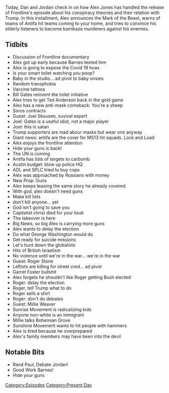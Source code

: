 {{DEFAULTSORT:
    #_EPISODE_0463:July 28-30, 2020
}}{{Episode
    | title             = July 28-30, 2020
    | caption           = Listen to this episode on [https://knowledgefight.libsyn.com/462-july-28-30-2020 Libsyn] [https://open.spotify.com/episode/57LT9dfu03mafjm7GQYYME Spotify], Read the [[Transcript/463: July 28-30, 2020|Unofficial Transcript]]
    | episodeNumber     = 463
    | length            = 02:46:52
    | airDate           = July 31, 2020
    | coverageStartDate = July 28, 2020
    | coverageEndDate   = July 30, 2020
    | episodeType       = [[:Category:Present Day|Present Day]]
    | appearance        = [[Robert Barnes]], [[Ted Anderson]], [[Joel Skousen]], [[George Soros]], [[Bill Gates]], [[Roger Stone]], [[Garrett Foster]], [[Millie Weaver]]
    | previousEpisode   = [[462: July 26, 2020]]
    | nextEpisode       = [[464: July 31-August 1, 2020]]
}}

{{Stub}}

Today, Dan and Jordan check in on how Alex Jones has handled the release of Frontline's episode about his conspiracy theories and their relation with Trump. In this installment, Alex announces the Mark of the Beast, warns of teams of Antifa hit teams coming to your home, and tries to convince his elderly listeners to become kamikaze murderers against his enemies.

==Tidbits==

*Discussion of Frontline documentary
*Alex got up early because Barnes texted him
*Alex is going to expose the Covid 19 hoax
*Is your smart toilet watching you poop?
*Baby in the studio... ad pivot to baby onsies
*Random transphobia
*Vaccine tattoos
*Bill Gates reinvent the toilet initiative
*Alex tries to get Ted Anderson back in the gold game
*Alex has a new anti-mask comeback: You're a sheep
*Soros contracts
*Guest: Joel Skousen, suvival expert
*Joel: Gates is a useful idiot, not a major player
*Joel: this is satan
*Trump supporters are mad abour masks but wear one anyway
*Giant news: antifa are the cover for MS13 hit squads. Lock and Load
*Alex enjoys the frontline attention
*Hide your guns is back!
*The UN is coming
*Antifa has lists of targets to carbomb
*Austin budget: blow up police HQ
*ADL and SPLC tried to buy cops
*Alex was approached by Russians with money
*New Prop: Guns
*Alex keeps teasing the same story he already covered
*With god, alex doesn't need guns
*Make kill lists
*don't kill anyone... yet
*God isn't going to save you
*Capitalist christ died for your boat
*The takeover is here
*Big News, so big Alex is carrying more guns
*Alex wants to delay the election
*Do what George Washington would do
*Get ready for suicide missions
*Let's hunt down the globalists
*Hits of British Israelism
*No violence until we're in the war... we're in the war
*Guest: Roger Stone
*Leftists are killing for street cred... ad pivot
*Garret Foster bullshit
*Alex forgets he shouldn't like Roger getting Bush elected
*Roger: delay the election
*Roger, tell Trump what to do
*Roger sells a shirt
*Roger: don't do debates
*Guest: Millie Weaver
*Sunrise Movement is radicalizing kids
*Anyone non-white is an immigrant
*Millie talks Bohemian Grove
*Sunshine Movement wants to hit people with hammers
*Alex is tired because he overprepared
*Alex's family members may have been into the devil

==Notable Bits==

*Rand Paul, Debate Jordan!
*Good Work Barnes!
*Hide your guns

[[Category:Episodes]]
[[Category:Present Day]]
